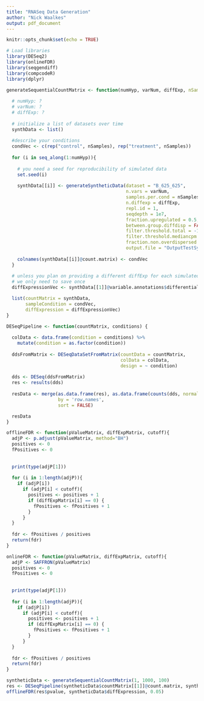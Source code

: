 ```yaml
---
title: "RNASeq Data Generation"
author: "Nick Waalkes"
output: pdf_document
---
```


```r
knitr::opts_chunk$set(echo = TRUE)

# Load libraries
library(DESeq2)
library(onlineFDR)
library(seqgendiff)
library(compcodeR)
library(dplyr)
```

```r
generateSequentialCountMatrix <- function(numHyp, varNum, diffExp, nSamples = 5){
  
  # numHyp: ?
  # varNum: ?
  # diffExp: ?
  
  # initialize a list of datasets over time
  synthData <- list()
  
  #describe your conditions
  condVec <- c(rep("control", nSamples), rep("treatment", nSamples)) 
  
  for (i in seq_along(1:numHyp)){
    
    # you need a seed for reproducibility of simulated data
    set.seed(i)
    
    synthData[[i]] <- generateSyntheticData(dataset = "B_625_625", 
                                            n.vars = varNum, 
                                            samples.per.cond = nSamples, 
                                            n.diffexp = diffExp, 
                                            repl.id = 1, 
                                            seqdepth = 1e7, 
                                            fraction.upregulated = 0.5, 
                                            between.group.diffdisp = FALSE, 
                                            filter.threshold.total = -1, # don't understand this
                                            filter.threshold.mediancpm = -1, # don't understand this
                                            fraction.non.overdispersed = 0, 
                                            output.file = "OutputTestSynth.rds")
    
    colnames(synthData[[i]]@count.matrix) <- condVec
  }
  
  # unless you plan on providing a different diffExp for each simulated dataset,
  # we only need to save once
  diffExpressionVec <- synthData[[1]]@variable.annotations$differential.expression

  list(countMatrix = synthData,
       sampleCondition = condVec,
       diffExpression = diffExpressionVec)
}
```

```r
DESeqPipeline <- function(countMatrix, conditions) {
  
  colData <- data.frame(condition = conditions) %>%
    mutate(condition = as.factor(condition))
  
  ddsFromMatrix <- DESeqDataSetFromMatrix(countData = countMatrix, 
                                          colData = colData, 
                                          design = ~ condition)
  
  dds <- DESeq(ddsFromMatrix)
  res <- results(dds)
  
  resData <- merge(as.data.frame(res), as.data.frame(counts(dds, normalized = TRUE)), 
                   by = 'row.names', 
                   sort = FALSE)

  resData
}
```

```r
offlineFDR <- function(pValueMatrix, diffExpMatrix, cutoff){
  adjP <- p.adjust(pValueMatrix, method="BH")
  positives <- 0
  fPositives <- 0
  
  
  print(type(adjP[1]))
  
  for (i in 1:length(adjP)){
    if (adjP[i])
      if (adjP[i] < cutoff){
        positives <- positives + 1
        if (diffExpMatrix[i] == 0) {
          fPositives <- fPositives + 1
        }
      }
  }
  
  fdr <- fPositives / positives
  return(fdr)
}

onlineFDR <- function(pValueMatrix, diffExpMatrix, cutoff){
  adjP <- SAFFRON(pValueMatrix)
  positives <- 0
  fPositives <- 0
  
  
  print(type(adjP[1]))
  
  for (i in 1:length(adjP)){
    if (adjP[i])
      if (adjP[i] < cutoff){
        positives <- positives + 1
        if (diffExpMatrix[i] == 0) {
          fPositives <- fPositives + 1
        }
      }
  }
  
  fdr <- fPositives / positives
  return(fdr)
}

```

```r
syntheticData <- generateSequentialCountMatrix(1, 1000, 100)
res <- DESeqPipeline(syntheticData$countMatrix[[1]]@count.matrix, syntheticData$sampleCondition)
offlineFDR(res$pvalue, syntheticData$diffExpression, 0.05)
```


```r

```